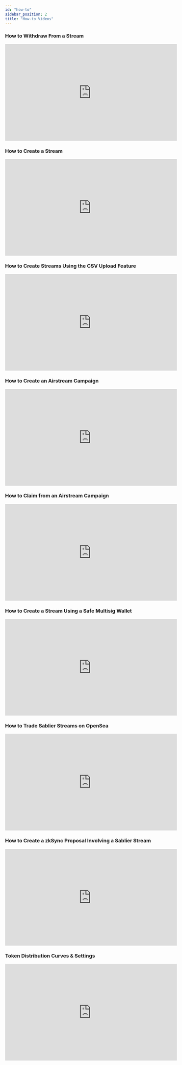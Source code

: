 ```yaml
---
id: "how-to"
sidebar_position: 2
title: "How-to Videos"
---
```


### How to Withdraw From a Stream

<iframe
  width="560"
  height="315"
  src="https://www.youtube.com/embed/5gzEa7QNwdQ"
  title="YouTube video player"
  frameBorder="0"
  allow="accelerometer; autoplay; clipboard-write; encrypted-media; gyroscope; picture-in-picture; web-share"
  allowfullscreen
></iframe>

### How to Create a Stream

<iframe
  width="560"
  height="315"
  src="https://www.youtube.com/embed/q7fvZaQJens"
  title="YouTube video player"
  frameBorder="0"
  allow="accelerometer; autoplay; clipboard-write; encrypted-media; gyroscope; picture-in-picture; web-share"
  allowfullscreen
></iframe>

### How to Create Streams Using the CSV Upload Feature

<iframe
  width="560"
  height="315"
  src="https://www.youtube.com/embed/oqjx2muvcX4"
  title="YouTube video player"
  frameBorder="0"
  allow="accelerometer; autoplay; clipboard-write; encrypted-media; gyroscope; picture-in-picture; web-share"
  allowfullscreen
></iframe>

### How to Create an Airstream Campaign

<iframe
  width="560"
  height="315"
  src="https://www.youtube.com/embed/PJKvDU80W9w"
  title="YouTube video player"
  frameBorder="0"
  allow="accelerometer; autoplay; clipboard-write; encrypted-media; gyroscope; picture-in-picture; web-share"
  allowfullscreen
></iframe>

### How to Claim from an Airstream Campaign

<iframe
  width="560"
  height="315"
  src="https://www.youtube.com/embed/-QFLZtUQ330"
  title="YouTube video player"
  frameBorder="0"
  allow="accelerometer; autoplay; clipboard-write; encrypted-media; gyroscope; picture-in-picture; web-share"
  allowfullscreen
></iframe>

### How to Create a Stream Using a Safe Multisig Wallet

<iframe
  width="560"
  height="315"
  src="https://www.youtube.com/watch?v=z94OHVk-BXU"
  title="YouTube video player"
  frameBorder="0"
  allow="accelerometer; autoplay; clipboard-write; encrypted-media; gyroscope; picture-in-picture; web-share"
  allowfullscreen
></iframe>

### How to Trade Sablier Streams on OpenSea

<iframe
  width="560"
  height="315"
  src="https://www.youtube.com/watch?v=S_TTU3VyKOU"
  title="YouTube video player"
  frameBorder="0"
  allow="accelerometer; autoplay; clipboard-write; encrypted-media; gyroscope; picture-in-picture; web-share"
  allowfullscreen
></iframe>

### How to Create a zkSync Proposal Involving a Sablier Stream

<iframe
  width="560"
  height="315"
  src="https://www.youtube.com/watch?v=3mWXLR8qtOs"
  title="YouTube video player"
  frameBorder="0"
  allow="accelerometer; autoplay; clipboard-write; encrypted-media; gyroscope; picture-in-picture; web-share"
  allowfullscreen
></iframe>

### Token Distribution Curves & Settings

<iframe
  width="560"
  height="315"
  src="https://www.youtube.com/watch?v=37CZzlnOSRI"
  title="YouTube video player"
  frameBorder="0"
  allow="accelerometer; autoplay; clipboard-write; encrypted-media; gyroscope; picture-in-picture; web-share"
  allowfullscreen
></iframe>
